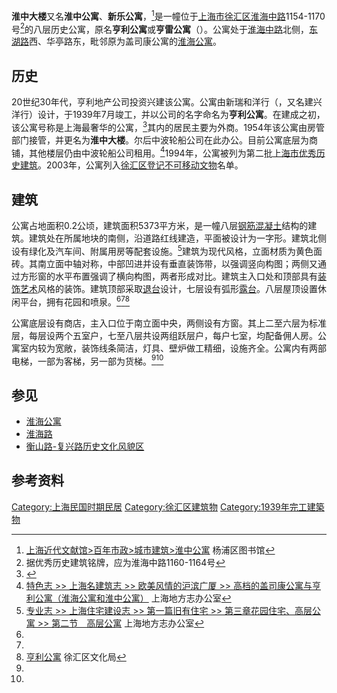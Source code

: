 {{上海市优秀历史建筑
|省区市 = 上海市
|名称 = 亨利公寓
|图片 = [[file:Henry_Apartments.JPG|250px]]
|编号 = 2-142
|时代 = 1939年
|所在 = [[上海市|上海市]][[徐汇区|徐汇区]][[淮海中路|淮海中路]]1154-1170号
|公布 = 1994年
}}
'''淮中大楼'''又名'''淮中公寓'''、'''新乐公寓'''，<ref name=yp>[http://www.yplib.org.cn/structure/jdsh/bnsz/jz_73618_1.htm 上海近代文献馆>百年市政>城市建筑>淮中公寓] {{Wayback|url=http://www.yplib.org.cn/structure/jdsh/bnsz/jz_73618_1.htm |date=20140524104900 }}杨浦区图书馆</ref>是一幢位于[[上海市|上海市]][[徐汇区|徐汇区]][[淮海中路|淮海中路]]1154-1170号<ref>据优秀历史建筑铭牌，应为淮海中路1160-1164号</ref>的八层历史公寓，原名'''亨利公寓'''或'''亨雷公寓'''（{{lang-en|Hanray Mansions}}）。公寓处于[[淮海中路|淮海中路]]北侧，[[东湖路_(上海)|东湖路]]西、华亭路东，毗邻原为盖司康公寓的[[淮海公寓|淮海公寓]]。
==历史==
20世纪30年代，亨利地产公司投资兴建该公寓。公寓由新瑞和洋行（{{lang-en|Davies，Brooke & Gran}}，又名建兴洋行）设计，于1939年7月竣工，并以公司的名字命名为'''亨利公寓'''。在建成之初，该公寓号称是上海最奢华的公寓，<ref>{{Cite book|author= Arthur de Carle Sowerby |year= 1939 |title= The China Journal |publisher= |page = 316 |language= en}}</ref>其内的居民主要为外商。1954年该公寓由房管部门接管，并更名为'''淮中大楼'''。尔后中波轮船公司在此办公。目前公寓底层为商铺，其他楼层仍由中波轮船公司租用。<ref name=dfz>[http://shtong.gov.cn/newsite/node2/node71994/node81772/node81774/node81784/userobject1ai108979.html 特色志 >> 上海名建筑志 >> 欧美风情的沪滨广厦 >> 高档的盖司康公寓与亨利公寓（淮海公寓和淮中公寓）] {{Wayback|url=http://shtong.gov.cn/newsite/node2/node71994/node81772/node81774/node81784/userobject1ai108979.html |date=20190415142642 }}上海地方志办公室</ref>1994年，公寓被列为第二批[[上海市优秀历史建筑|上海市优秀历史建筑]]。2003年，公寓列入[[徐汇区登记不可移动文物列表|徐汇区登记不可移动文物]]名单。

==建筑==
公寓占地面积0.2公顷，建筑面积5373平方米，是一幢八层[[钢筋混凝土|钢筋混凝土]]结构的建筑。建筑处在所属地块的南侧，沿道路红线建造，平面被设计为一字形。建筑北侧设有绿化及汽车间、附属用房等配套设施。<ref>[http://shtong.gov.cn/newsite/node2/node2245/node75091/node75095/node75115/node75127/userobject1ai90867.html 专业志 >> 上海住宅建设志 >> 第一篇旧有住宅 >> 第三章花园住宅、高层公寓 >> 第二节　高层公寓] {{Wayback|url=http://shtong.gov.cn/newsite/node2/node2245/node75091/node75095/node75115/node75127/userobject1ai90867.html |date=20190415152444 }}上海地方志办公室</ref>建筑为现代风格，立面材质为黄色面砖。其南立面中轴对称，中部凹进并设有垂直装饰带，以强调竖向构图；两侧又通过方形窗的水平布置强调了横向构图，两者形成对比。建筑主入口处和顶部具有[[装饰艺术|装饰艺术]]风格的装饰。建筑顶部采取[[退台|退台]]设计，七层设有弧形[[露台|露台]]。八层屋顶设置休闲平台，拥有花园和喷泉。<ref name=yp/><ref name=dfz/><ref>[http://whj.xh.sh.cn/xhwh_website/HTML/xhwh/xhwh_wwbh_wbdw/Info/Detail_25753.htm 亨利公寓] {{Wayback|url=http://whj.xh.sh.cn/xhwh_website/HTML/xhwh/xhwh_wwbh_wbdw/Info/Detail_25753.htm |date=20140525195403 }}徐汇区文化局</ref>

公寓底层设有商店，主入口位于南立面中央，两侧设有方窗。其上二至六层为标准层，每层设两个五室户，七至八层共设两组跃层户，每户七室，均配备佣人房。公寓室内较为宽敞，装饰线条简洁，灯具、壁炉做工精细，设施齐全。公寓内有两部电梯，一部为客梯，另一部为货梯。<ref name=yp/><ref name=dfz/>

==参见==
*[[淮海公寓|淮海公寓]]
*[[淮海路_(上海)|淮海路]]
*[[衡山路-复兴路历史文化风貌区|衡山路-复兴路历史文化风貌区]]

==参考资料==
{{Reflist|2}}
{{上海市第二批优秀历史建筑}}
[[Category:上海民国时期民居|Category:上海民国时期民居]]
[[Category:徐汇区建筑物|Category:徐汇区建筑物]]
[[Category:1939年完工建築物|Category:1939年完工建築物]]